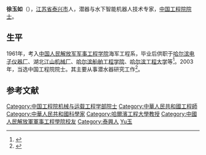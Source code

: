 '''徐玉如'''（{{bd|1942年|7月29日|2012年|2月17日|catIdx=Xu徐}}），[[江苏省|江苏省]][[泰兴市|泰兴市]]人，潜器与水下智能机器人技术专家，[[中国工程院院士|中国工程院院士]]。

== 生平 ==
1961年，考入[[中国人民解放军军事工程学院|中国人民解放军军事工程学院]]海军工程系，毕业后供职于[[哈尔滨电子仪器厂|哈尔滨电子仪器厂]]、湖北[[江山机械厂|江山机械厂]]、[[哈尔滨船舶工程学院|哈尔滨船舶工程学院]]、[[哈尔滨工程大学|哈尔滨工程大学]]等<ref>{{cite web|title=我国水下智能机器人奠基者徐玉如院士逝世|url=http://www.stdaily.com/stdaily/content/2012-02/20/content_429410.htm|publisher=中国科技网|accessdate=2012-02-29}}</ref>。2003年，当选中国工程院院士。其主要从事潜水器研究工作<ref>{{cite web|title=智能水下机器人专家徐玉如院士逝世|url=http://news.sciencenet.cn/htmlnews/2012/2/259966.shtm|publisher=科学网|accessdate=2012-02-29|archive-date=2021-01-05|archive-url=https://web.archive.org/web/20210105010756/http://news.sciencenet.cn/htmlnews/2012/2/259966.shtm|dead-url=no}}</ref>。

==参考文献==
{{reflist}}

{{中国科学家小作品}}
{{中国工程院机械与运载工程学部院士}}

{{Authority control}}
{{DEFAULTSORT:Xu徐}}
[[Category:中国工程院机械与运载工程学部院士|Category:中国工程院机械与运载工程学部院士]]
[[Category:中華人民共和國工程師|Category:中華人民共和國工程師]]
[[Category:中華人民共和國科學家|Category:中華人民共和國科學家]]
[[Category:哈爾濱工程大學教授|Category:哈爾濱工程大學教授]]
[[Category:中國人民解放軍軍事工程學院校友|Category:中國人民解放軍軍事工程學院校友]]
[[Category:泰興人|Category:泰興人]]
[[Category:徐姓|Yu玉]]